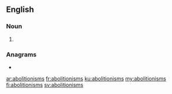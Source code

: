 ==English==

===Noun===
{{head|en|noun plural form}}

# {{plural of|abolitionism|lang=en}}

===Anagrams===
* {{l|en|mobilisations}}

[[ar:abolitionisms]]
[[fr:abolitionisms]]
[[ku:abolitionisms]]
[[my:abolitionisms]]
[[fi:abolitionisms]]
[[sv:abolitionisms]]